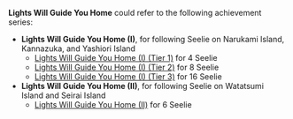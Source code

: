 {{Disambiguation}}

'''Lights Will Guide You Home''' could refer to the following achievement series:
* '''Lights Will Guide You Home (I)''', for following Seelie on Narukami Island, Kannazuka, and Yashiori Island
** [[Lights Will Guide You Home (I) (Tier 1)]] for 4 Seelie
** [[Lights Will Guide You Home (I) (Tier 2)]] for 8 Seelie
** [[Lights Will Guide You Home (I) (Tier 3)]] for 16 Seelie
* '''Lights Will Guide You Home (II)''', for following Seelie on Watatsumi Island and Seirai Island
** [[Lights Will Guide You Home (II)]] for 6 Seelie